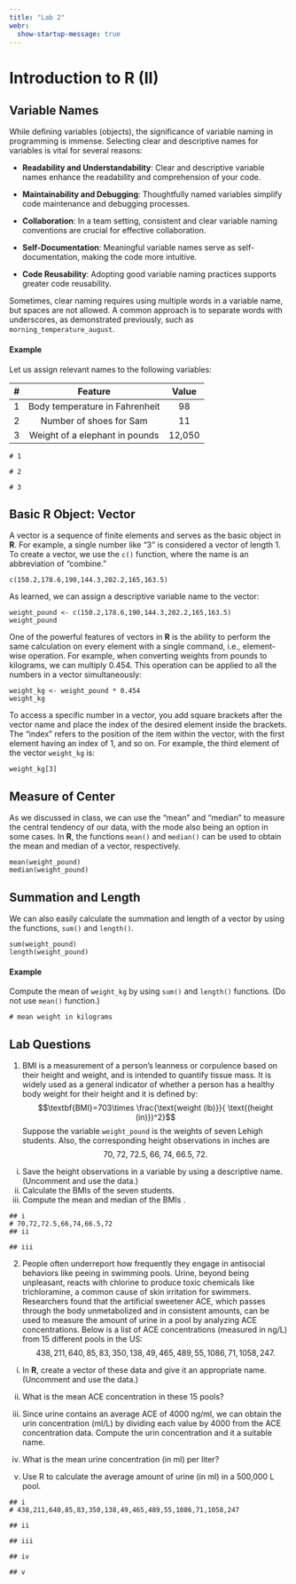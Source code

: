 ```yaml
---
title: "Lab 2"
webr:
  show-startup-message: true
---
```


# Introduction to R (II)

## Variable Names

While defining variables (objects), the significance of variable naming in programming is immense. Selecting clear and descriptive names for variables is vital for several reasons:

-   **Readability and Understandability**: Clear and descriptive variable names enhance the readability and comprehension of your code.

-   **Maintainability and Debugging**: Thoughtfully named variables simplify code maintenance and debugging processes.

-   **Collaboration**: In a team setting, consistent and clear variable naming conventions are crucial for effective collaboration.

-   **Self-Documentation**: Meaningful variable names serve as self-documentation, making the code more intuitive.

-   **Code Reusability**: Adopting good variable naming practices supports greater code reusability.

Sometimes, clear naming requires using multiple words in a variable name, but spaces are not allowed. A common approach is to separate words with underscores, as demonstrated previously, such as $\texttt{morning\_temperature\_august}$.

#### Example

Let us assign relevant names to the following variables:

| \#  |            Feature             | Value  |
|:---:|:------------------------------:|:------:|
|  1  | Body temperature in Fahrenheit |   98   |
|  2  |    Number of shoes for Sam     |   11   |
|  3  | Weight of a elephant in pounds  | 12,050 |

```webr-r
# 1

# 2

# 3
```

## Basic **R** Object: Vector

A vector is a sequence of finite elements and serves as the basic object in **R**. For example, a single number like "3" is considered a vector of length 1. To create a vector, we use the $\texttt{c()}$ function, where the name is an abbreviation of "combine."

```webr-r
c(150.2,178.6,190,144.3,202.2,165,163.5)
```

As learned, we can assign a descriptive variable name to the vector:

```webr-r
weight_pound <- c(150.2,178.6,190,144.3,202.2,165,163.5)
weight_pound
```

One of the powerful features of vectors in **R** is the ability to perform the same calculation on every element with a single command, i.e., element-wise operation. For example, when converting weights from pounds to kilograms, we can multiply 0.454. This operation can be applied to all the numbers in a vector simultaneously:

```webr-r
weight_kg <- weight_pound * 0.454
weight_kg
```

To access a specific number in a vector, you add square brackets after the vector name and place the index of the desired element inside the brackets. The "index" refers to the position of the item within the vector, with the first element having an index of 1, and so on. For example, the third element of the vector $\texttt{weight\_kg}$ is:

```webr-r
weight_kg[3]
```

## Measure of Center

As we discussed in class, we can use the "mean" and "median" to measure the central tendency of our data, with the mode also being an option in some cases. In **R**, the functions $\texttt{mean()}$ and $\texttt{median()}$ can be used to obtain the mean and median of a vector, respectively.

```webr-r
mean(weight_pound)
median(weight_pound)
```

## Summation and Length

We can also easily calculate the summation and length of a vector by using the functions, $\texttt{sum()}$ and $\texttt{length()}$.

```webr-r
sum(weight_pound)
length(weight_pound)
```

#### Example

Compute the mean of $\texttt{weight\_kg}$ by using $\texttt{sum()}$ and $\texttt{length()}$ functions. (Do not use $\texttt{mean()}$ function.)

```webr-r
# mean weight in kilograms

```

## Lab Questions

1.  BMI is a measurement of a person's leanness or corpulence based on their height and weight, and is intended to quantify tissue mass. It is widely used as a general indicator of whether a person has a healthy body weight for their height and it is defined by: $$\textbf{BMI}=703\times \frac{\text{weight (lb)}}{ \text{(height (in)})^2}$$ Suppose the variable $\texttt{weight\_pound}$ is the weights of seven Lehigh students. Also, the corresponding height observations in inches are $$70,\;72,\;72.5,\;66,\;74,\;66.5,\;72.$$


<!-- -->

i)  Save the height observations in a variable by using a descriptive name. (Uncomment and use the data.)
ii) Calculate the BMIs of the seven students.
iii) Compute the mean and median of the BMIs .

```webr-r
## i
# 70,72,72.5,66,74,66.5,72
## ii

## iii

```

2. People often underreport how frequently they engage in antisocial behaviors like peeing in swimming pools. Urine, beyond being unpleasant, reacts with chlorine to produce toxic chemicals like trichloramine, a common cause of skin irritation for swimmers. Researchers found that the artificial sweetener ACE, which passes through the body unmetabolized and in consistent amounts, can be used to measure the amount of urine in a pool by analyzing ACE concentrations.
Below is a list of ACE concentrations (measured in ng/L) from 15 different pools in the US:
$$ 438,  211,  640,   85,   83,  350,  138,   49,  465,  489,55, 1086,   71, 1058,  247.$$

<!-- -->

i) In **R**, create a vector of these data and give it an appropriate name. (Uncomment and use the data.)

ii) What is the mean ACE concentration in these 15 pools?

iii) Since urine contains an average ACE of 4000 ng/ml, we can obtain the urin concentration (ml/L) by dividing each value by 4000 from the ACE concentration data. Compute the urin concentration and it a suitable name.

iv) What is the mean urine concentration (in ml) per liter? 

v) Use R to calculate the average amount of urine (in ml) in a 500,000 L pool.

```webr-r
## i
# 438,211,640,85,83,350,138,49,465,489,55,1086,71,1058,247

## ii

## iii

## iv

## v

```

